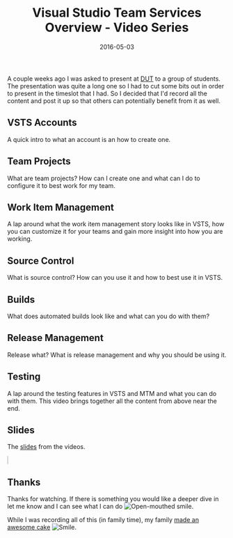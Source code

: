 ﻿---
title: 'Visual Studio Team Services Overview - Video Series'
date: 2016-05-03
tags: ['Azure', 'Source Control', 'VSTS / TFS', 'Work Item Management', 'Release Management', 'Automated Builds', 'Load Testing', 'Test Manager']
draft: false
summary: 'A couple weeks ago I was asked to present at DUT to a group of students. The presentation was quite a long one so I had to cut some bits out in order to present in the timeslot that I had. So I decided that I''d record all the content and post it up so that others can potentially benefit from it as well.'
---


A couple weeks ago I was asked to present at [DUT](http://www.dut.ac.za/) to a group of students. The presentation was quite a long one so I had to cut some bits out in order to present in the timeslot that I had. So I decided that I'd record all the content and post it up so that others can potentially benefit from it as well.

## VSTS Accounts

A quick intro to what an account is an how to create one.

<YouTubeEmbed src="https://www.youtube.com/embed/Y7NQSB99DJ8" width="560" height="315"  />

## Team Projects

What are team projects? How can I create one and what can I do to configure it to best work for my team.

<YouTubeEmbed src="https://www.youtube.com/embed/X3mdR3_7LWU" width="560" height="315"  />

## Work Item Management

A lap around what the work item management story looks like in VSTS, how you can customize it for your teams and gain more insight into how you are working.

<YouTubeEmbed src="https://www.youtube.com/embed/001qlWzVlsY" width="560" height="315"  />

## Source Control

What is source control? How can you use it and how to best use it in VSTS.

<YouTubeEmbed src="https://www.youtube.com/embed/XTP7oBsRSaw" width="560" height="315"  />

## Builds

What does automated builds look like and what can you do with them?

<YouTubeEmbed src="https://www.youtube.com/embed/EKFxljEDrQU" width="560" height="315"  />

## Release Management

Release what? What is release management and why you should be using it.

<YouTubeEmbed src="https://www.youtube.com/embed/L9UexoSi7U8" width="560" height="315"  />

## Testing

A lap around the testing features in VSTS and MTM and what you can do with them. This video brings together all the content from above near the end.

<YouTubeEmbed src="https://www.youtube.com/embed/PRqb1DIspPo" width="560" height="315"  />

## Slides

The [slides](http://www.slideshare.net/BinaryDigit0110/visual-studio-team-services-overview) from the videos.

<YouTubeEmbed style="margin-bottom: 5px; max-width: 100%; border: #ccc 1px solid;" src="//www.slideshare.net/slideshow/embed_code/key/2vWRtvxZ3k0hIa" width="960" height="540" frameborder="0" marginwidth="0" marginheight="0" scrolling="no" allowfullscreen="allowfullscreen"> </YouTubeEmbed>

## Thanks

Thanks for watching. If there is something you would like a deeper dive in let me know and I can see what I can do ![Open-mouthed smile](https://gordonbeeming.com/images/emoticons/open-mouthed-smile.svg).

While I was recording all of this (in family time), my family [made an awesome cake](https://go.beeming.net/1rr71Mg) ![Smile](https://gordonbeeming.com/images/emoticons/smile.svg).

